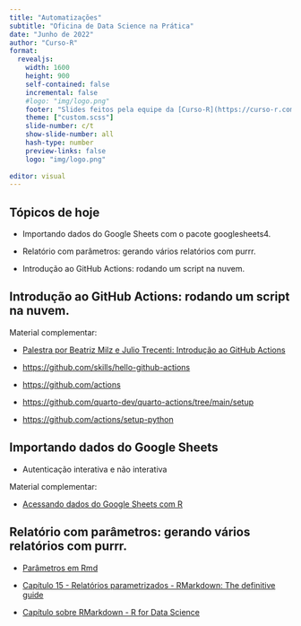 ```yaml
---
title: "Automatizações"
subtitle: "Oficina de Data Science na Prática"
date: "Junho de 2022"
author: "Curso-R"
format: 
  revealjs:
    width: 1600
    height: 900
    self-contained: false
    incremental: false
    #logo: "img/logo.png"
    footer: "Slides feitos pela equipe da [Curso-R](https://curso-r.com), usando [Quarto](https://quarto.org/docs/presentations/revealjs/index.html)."
    theme: ["custom.scss"]
    slide-number: c/t
    show-slide-number: all
    hash-type: number
    preview-links: false
    logo: "img/logo.png"
  
editor: visual
---
```


## Tópicos de hoje {.center}

-   Importando dados do Google Sheets com o pacote googlesheets4.

-   Relatório com parâmetros: gerando vários relatórios com purrr.

-   Introdução ao GitHub Actions: rodando um script na nuvem.

## Introdução ao GitHub Actions: rodando um script na nuvem.

Material complementar:

-   [Palestra por Beatriz Milz e Julio Trecenti: Introdução ao GitHub Actions](https://beatrizmilz.com/talk/2021-github-actions-gyn/)

- <https://github.com/skills/hello-github-actions>

- <https://github.com/actions>

- <https://github.com/quarto-dev/quarto-actions/tree/main/setup>

- <https://github.com/actions/setup-python>


## Importando dados do Google Sheets

-   Autenticação interativa e não interativa

Material complementar:

-   [Acessando dados do Google Sheets com R](https://beamilz.com/posts/2022-03-08-googlesheets4/pt/)

## Relatório com parâmetros: gerando vários relatórios com purrr.

-   [Parâmetros em Rmd](https://rmarkdown.rstudio.com/lesson-6.html)

-   [Capítulo 15 - Relatórios parametrizados - RMarkdown: The definitive guide](https://bookdown.org/yihui/rmarkdown/parameterized-reports.html)

-   [Capítulo sobre RMarkdown - R for Data Science](https://r4ds.had.co.nz/r-markdown.html)


